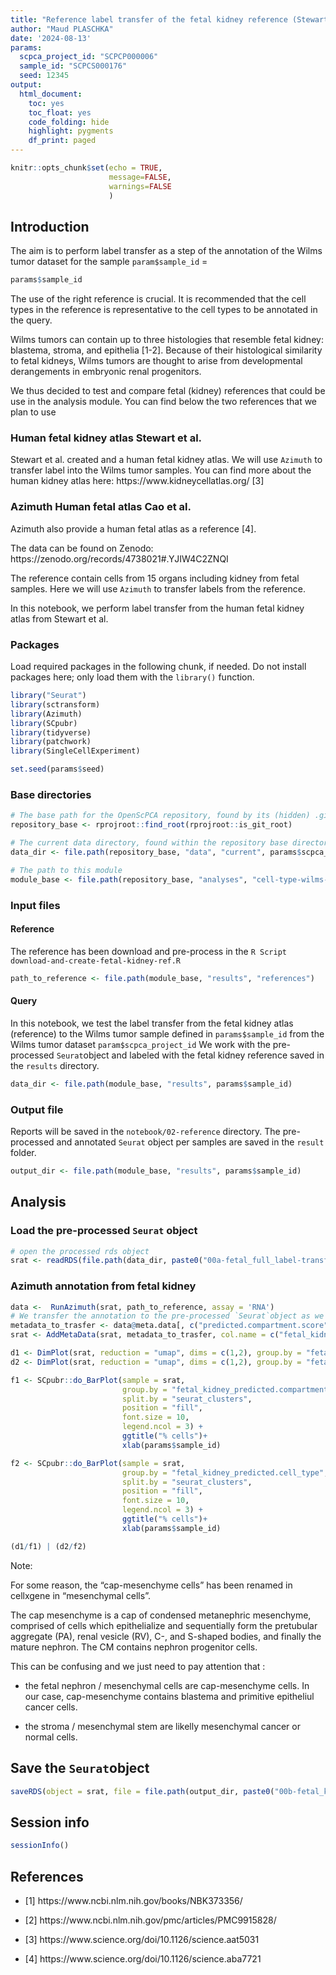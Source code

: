 ```yaml
---
title: "Reference label transfer of the fetal kidney reference (Stewart et al.) for `r params$sample_id`"
author: "Maud PLASCHKA"
date: '2024-08-13'
params:
  scpca_project_id: "SCPCP000006"
  sample_id: "SCPCS000176"
  seed: 12345
output: 
  html_document: 
    toc: yes
    toc_float: yes
    code_folding: hide
    highlight: pygments
    df_print: paged
---
```


```r
knitr::opts_chunk$set(echo = TRUE,
                      message=FALSE,
                      warnings=FALSE
                      )
```


## Introduction

The aim is to perform label transfer as a step of the annotation of the Wilms tumor dataset for the sample `param$sample_id` = 

```r
params$sample_id
```

The use of the right reference is crucial. 
It is recommended that the cell types in the reference is representative to the cell types to be annotated in the query.

Wilms tumors can contain up to three histologies that resemble fetal kidney: blastema, stroma, and epithelia [1-2].
Because of their histological similarity to fetal kidneys, Wilms tumors are thought to arise from developmental derangements in embryonic renal progenitors.

We thus decided to test and compare fetal (kidney) references that could be use in the analysis module.
You can find below the two references that we plan to use


### Human fetal kidney atlas Stewart et al.

Stewart et al. created and a human fetal kidney atlas.
We will use `Azimuth` to transfer label into the Wilms tumor samples. 
You can find more about the human kidney atlas here: https://www.kidneycellatlas.org/ [3]

### Azimuth Human fetal atlas Cao et al.

Azimuth also provide a human fetal atlas as a reference [4]. 

The data can be found on Zenodo: 
https://zenodo.org/records/4738021#.YJIW4C2ZNQI

The reference contain cells from 15 organs including kidney from fetal samples. 
Here we will use `Azimuth` to transfer labels from the reference.


In this notebook, we perform label transfer from the human fetal kidney atlas from Stewart et al. 


### Packages

Load required packages in the following chunk, if needed.
Do not install packages here; only load them with the `library()` function.

```r
library("Seurat")
library(sctransform)
library(Azimuth)
library(SCpubr)
library(tidyverse)
library(patchwork)
library(SingleCellExperiment)

set.seed(params$seed)
```


### Base directories

```r
# The base path for the OpenScPCA repository, found by its (hidden) .git directory
repository_base <- rprojroot::find_root(rprojroot::is_git_root)

# The current data directory, found within the repository base directory
data_dir <- file.path(repository_base, "data", "current", params$scpca_project_id)

# The path to this module
module_base <- file.path(repository_base, "analyses", "cell-type-wilms-tumor-06")
```


### Input files

#### Reference

The reference has been download and pre-process in the `R Script` `download-and-create-fetal-kidney-ref.R`

```r
path_to_reference <- file.path(module_base, "results", "references")
```

#### Query

In this notebook, we test the label transfer from the fetal kidney atlas (reference) to the Wilms tumor sample defined in `params$sample_id` from the Wilms tumor dataset `param$scpca_project_id` 
We work with the pre-processed `Seurat`object and labeled with the fetal kidney reference saved in the `results` directory.

```r
data_dir <- file.path(module_base, "results", params$sample_id)
```


### Output file

Reports will be saved in the `notebook/02-reference` directory. 
The pre-processed and annotated `Seurat` object per samples are saved in the `result` folder.

```r
output_dir <- file.path(module_base, "results", params$sample_id)
```

## Analysis

### Load the pre-processed `Seurat` object
```r
# open the processed rds object
srat <- readRDS(file.path(data_dir, paste0("00a-fetal_full_label-transfer_",params$sample_id,".Rds")))
```


### Azimuth annotation from fetal kidney

```r

data <-  RunAzimuth(srat, path_to_reference, assay = 'RNA')
# We transfer the annotation to the pre-processed `Seurat`object as we don't want to keep changes done on the query by `RunAzimuth`
metadata_to_trasfer <- data@meta.data[, c("predicted.compartment.score", "predicted.compartment", "predicted.cell_type.score", "predicted.cell_type")]
srat <- AddMetaData(srat, metadata_to_trasfer, col.name = c("fetal_kidney_predicted.compartment.score", "fetal_kidney_predicted.compartment", "fetal_kidney_predicted.cell_type.score", "fetal_kidney_predicted.cell_type"))
```

```r

d1 <- DimPlot(srat, reduction = "umap", dims = c(1,2), group.by = "fetal_kidney_predicted.compartment", label = TRUE, repel = TRUE) + NoLegend()
d2 <- DimPlot(srat, reduction = "umap", dims = c(1,2), group.by = "fetal_kidney_predicted.cell_type", label = TRUE, repel = TRUE) + NoLegend()

f1 <- SCpubr::do_BarPlot(sample = srat,
                         group.by = "fetal_kidney_predicted.compartment",
                         split.by = "seurat_clusters",
                         position = "fill",
                         font.size = 10,
                         legend.ncol = 3) +
                         ggtitle("% cells")+
                         xlab(params$sample_id)

f2 <- SCpubr::do_BarPlot(sample = srat,
                         group.by = "fetal_kidney_predicted.cell_type",
                         split.by = "seurat_clusters",
                         position = "fill",
                         font.size = 10,
                         legend.ncol = 3) +
                         ggtitle("% cells")+
                         xlab(params$sample_id)

(d1/f1) | (d2/f2) 
```

Note:

For some reason, the "cap-mesenchyme cells" has been renamed in cellxgene in "mesenchymal cells". 

The cap mesenchyme is a cap of condensed metanephric mesenchyme, comprised of cells which epithelialize and sequentially form the pretubular aggregate (PA), renal vesicle (RV), C-, and S-shaped bodies, and finally the mature nephron. 
The CM contains nephron progenitor cells.

This can be confusing and we just need to pay attention that :

- the fetal nephron / mesenchymal cells are cap-mesenchyme cells. 
In our case, cap-mesenchyme contains blastema and primitive epitheliul cancer cells. 

- the stroma / mesenchymal stem are likelly mesenchymal cancer or normal cells. 

## Save the `Seurat`object

```r
saveRDS(object = srat, file = file.path(output_dir, paste0("00b-fetal_kidney_label-transfer_",params$sample_id,".Rds")))
```

## Session info

```r
sessionInfo()
```

## References 

- [1] https://www.ncbi.nlm.nih.gov/books/NBK373356/ 

- [2] https://www.ncbi.nlm.nih.gov/pmc/articles/PMC9915828/ 

- [3] https://www.science.org/doi/10.1126/science.aat5031 

- [4] https://www.science.org/doi/10.1126/science.aba7721